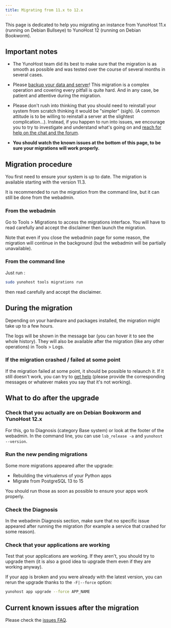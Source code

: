 ```yaml
---
title: Migrating from 11.x to 12.x
---
```


This page is dedicated to help you migrating an instance from YunoHost 11.x (running on Debian Bullseye) to YunoHost 12 (running on Debian Bookworm).

## Important notes

- The YunoHost team did its best to make sure that the migration is as smooth as possible and was tested over the course of several months in several cases.

- Please [backup your data and server](/category/backups)! This migration is a complex operation and covering every pitfall is quite hard. And in any case, be patient and attentive during the migration.

- Please don't rush into thinking that you should need to reinstall your system from scratch thinking it would be "simpler" (sigh). (A common attitude is to be willing to reinstall a server at the slightest complication...). Instead, if you happen to run into issues, we encourage you to try to investigate and understand what's going on and [reach for help on the chat and the forum](/community/help).

- **You should watch the known issues at the bottom of this page, to be sure your migrations will work properly.**

## Migration procedure

You first need to ensure your system is up to date. The migration is available starting with the version 11.3.

It is recommended to run the migration from the command line, but it can still be done from the webadmin.

### From the webadmin

Go to Tools > Migrations to access the migrations interface. You will have to read carefully and accept the disclaimer then launch the migration.

Note that even if you close the webadmin page for some reason, the migration will continue in the background (but the webadmin will be partially unavailable).

### From the command line

Just run :

```bash
sudo yunohost tools migrations run
```

then read carefully and accept the disclaimer.

## During the migration

Depending on your hardware and packages installed, the migration might take up to a few hours.

The logs will be shown in the message bar (you can hover it to see the whole history). They will also be available after the migration (like any other operations) in Tools > Logs.

### If the migration crashed / failed at some point

If the migration failed at some point, it should be possible to relaunch it. If it still doesn't work, you can try to [get help](/community/help) (please provide the corresponding messages or whatever makes you say that it's not working).

## What to do after the upgrade

### Check that you actually are on Debian Bookworm and YunoHost 12.x

For this, go to Diagnosis (category Base system) or look at the footer of the webadmin. In the command line, you can use `lsb_release -a` and `yunohost --version`.

### Run the new pending migrations

Some more migrations appeared after the upgrade:

- Rebuilding the virtualenvs of your Python apps
- Migrate from PostgreSQL 13 to 15

You should run those as soon as possible to ensure your apps work properly.

### Check the Diagnosis

In the webadmin Diagnosis section, make sure that no specific issue appeared after running the migration (for example a service that crashed for some reason).

### Check that your applications are working

Test that your applications are working. If they aren't, you should try to upgrade them (it is also a good idea to upgrade them even if they are working anyway).

If your app is broken and you were already with the latest version, you can rerun the upgrade thanks to the `-F|--force` option:

```bash
yunohost app upgrade --force APP_NAME
```

## Current known issues after the migration

Please check the [issues FAQ](/admin/upgrade/12.0-bookworm/issues_faq/).
